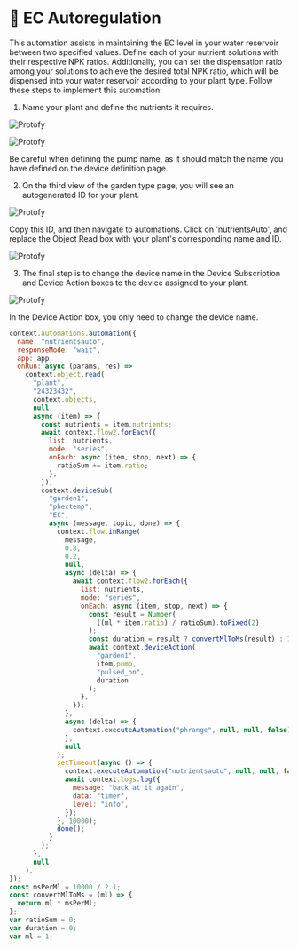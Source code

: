 
# 🧂 EC Autoregulation
This automation assists in maintaining the EC level in your water reservoir between two specified values.
Define each of your nutrient solutions with their respective NPK ratios. Additionally, you can set the dispensation ratio among your solutions to achieve the desired total NPK ratio, which will be dispensed into your water reservoir according to your plant type.
Follow these steps to implement this automation:

1. Name your plant and define the nutrients it requires.

![Protofy](/media/workspace/garden-type-page.png)

![Protofy](/media/workspace/garden-type-page-nutrients.png)

<Callout type="warning" emoji="⚠️">
 Be careful when defining the pump name, as it should match the name you have defined on the device definition page. 
</Callout>

2. On the third view of the garden type page, you will see an autogenerated ID for your plant.

![Protofy](/media/workspace/nutrientsId.png)

Copy this ID, and then navigate to automations. Click on 'nutrientsAuto', and replace the Object Read box with your plant's corresponding name and ID.

![Protofy](/media/workspace/nutrientsObjectAutomation.png)

3. The final step is to change the device name in the Device Subscription and Device Action boxes to the device assigned to your plant.

![Protofy](/media/workspace/nutrientsAuto.png)

<Callout type="warning" emoji="⚠️">
  In the Device Action box, you only need to change the device name.
</Callout>

```js copy filename="ecregulation.ts"
context.automations.automation({
  name: "nutrientsauto",
  responseMode: "wait",
  app: app,
  onRun: async (params, res) =>
    context.object.read(
      "plant",
      "24323432",
      context.objects,
      null,
      async (item) => {
        const nutrients = item.nutrients;
        await context.flow2.forEach({
          list: nutrients,
          mode: "series",
          onEach: async (item, stop, next) => {
            ratioSum += item.ratio;
          },
        });
        context.deviceSub(
          "garden1",
          "phectemp",
          "EC",
          async (message, topic, done) => {
            context.flow.inRange(
              message,
              0.8,
              0.2,
              null,
              async (delta) => {
                await context.flow2.forEach({
                  list: nutrients,
                  mode: "series",
                  onEach: async (item, stop, next) => {
                    const result = Number(
                      ((ml * item.ratio) / ratioSum).toFixed(2)
                    );
                    const duration = result ? convertMlToMs(result) : 1000;
                    await context.deviceAction(
                      "garden1",
                      item.pump,
                      "pulsed_on",
                      duration
                    );
                  },
                });
              },
              async (delta) => {
                context.executeAutomation("phrange", null, null, false);
              },
              null
            );
            setTimeout(async () => {
              context.executeAutomation("nutrientsauto", null, null, false);
              await context.logs.log({
                message: "back at it again",
                data: "timer",
                level: "info",
              });
            }, 10000);
            done();
          }
        );
      },
      null
    ),
});
const msPerMl = 10000 / 2.1;
const convertMlToMs = (ml) => {
  return ml * msPerMl;
};
var ratioSum = 0;
var duration = 0;
var ml = 1;
